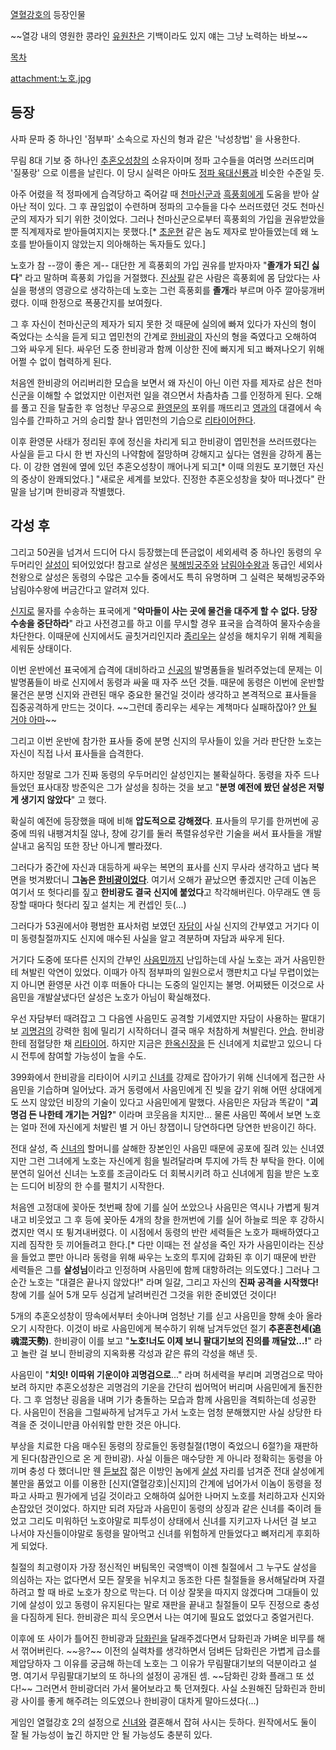 [[열혈강호]]의 등장인물

~~열강 내의 영원한 콩라인 [[유원찬]]은 기백이라도 있지 얘는 그냥 노력하는 바보~~

[[목차]]

attachment:노호.jpg

== 등장 ==
사파 문파 중 하나인 '점부파' 소속으로 자신의 형과 같은 '낙성창법' 을 사용한다.

무림 8대 기보 중 하나인 [[추혼오성창]]의 소유자이며 정파 고수들을 여러명 쓰러뜨리며 '질풍랑' 으로 이름을 날린다. 이 당시 실력은 아마도 [[정파 육대신룡]]과 비슷한 수준일 듯.

아주 어렸을 적 정파에게 습격당하고 죽어갈 때 [[천마신군]]과 [[흑풍회]]에게 도움을 받아 살아난 적이 있다. 그 후 끊임없이 수련하며 정파의 고수들을 다수 쓰러뜨렸던 것도 천마신군의 제자가 되기 위한 것이었다. 그러나 천마신군으로부터 흑풍회의 가입을 권유받았을 뿐 직계제자로 받아들여지지는 못했다.[* [[초운현]] 같은 놈도 제자로 받아들였는데 왜 노호를 받아들이지 않았는지 의아해하는 독자들도 있다.]

노호가 참 --깡이 좋은 게-- 대단한 게 흑풍회의 가입 권유를 받자마자 "'''졸개가 되긴 싫다'''" 라고 말하며 흑풍회 가입을 거절했다. [[진상필]] 같은 사람은 흑풍회에 몸 담았다는 사실을 평생의 영광으로 생각하는데 노호는 그런 흑풍회를 '''졸개'''라 부르며 아주 깔아뭉개버렸다. 이때 한정으로 폭풍간지를 보여줬다.

그 후 자신이 천마신군의 제자가 되지 못한 것 때문에 실의에 빠져 있다가 자신의 형이 죽었다는 소식을 듣게 되고 엽민천의 간계로 [[한비광]]이 자신의 형을 죽였다고 오해하여 그와 싸우게 된다. 싸우던 도중 한비광과 함께 이상한 진에 빠지게 되고 빠져나오기 위해 어쩔 수 없이 협력하게 된다.

처음엔 한비광의 어리버리한 모습을 보면서 왜 자신이 아닌 이런 자를 제자로 삼은 천마신군을 이해할 수 없었지만 이런저런 일을 겪으면서 차츰차츰 그를 인정하게 된다. 오해를 풀고 진을 탈출한 후 엄청난 무공으로 [[환영문]]의 포위를 깨뜨리고 [[영]]과의 대결에서 속임수를 간파하고 거의 승리할 찰나 엽민천의 기습으로 [[리타이어]]한다.

이후 환영문 사태가 정리된 후에 정신을 차리게 되고 한비광이 엽민천을 쓰러뜨렸다는 사실을 듣고 다시 한 번 자신의 나약함에 절망하며 강해지고 싶다는 염원을 강하게 품는다. 이 강한 염원에 옆에 있던 추혼오성창이 깨어나게 되고[* 이때 의원도 포기했던 자신의 중상이 완쾌되었다.] "새로운 세계를 보았다. 진정한 추혼오성창을 찾아 떠나겠다" 란 말을 남기며 한비광과 작별했다.

== 각성 후 ==
그리고 50권을 넘겨서 드디어 다시 등장했는데 뜬금없이 세외세력 중 하나인 동령의 우두머리인 [[살성]]이 되어있었다! 참고로 살성은 [[단우헌|북해빙궁주]]와 [[황건우|남림야수왕]]과 동급인 세외사천왕으로 살성은 동령의 수많은 고수들 중에서도 특히 유명하며 그 실력은 북해빙궁주와 남림야수왕에 버금간다고 알려져 있다.

[[신지(열혈강호)|신지]]로 물자를 수송하는 표국에게 "'''악마들이 사는 곳에 물건을 대주게 할 수 없다. 당장 수송을 중단하라'''" 라고 사전경고를 하고 이를 무시할 경우 표국을 습격하여 물자수송을 차단한다. 이때문에 신지에서도 골칫거리인지라 [[종리우]]는 살성을 해치우기 위해 계획을 세워둔 상태이다.

이번 운반에선 표국에게 습격에 대비하라고 [[신공]]의 발명품들을 빌려주었는데 문제는 이 발명품들이 바로 신지에서 동령과 싸울 때 자주 쓰던 것들. 때문에 동령은 이번에 운반할 물건은 분명 신지와 관련된 매우 중요한 물건일 것이라 생각하고 본격적으로 표사들을 집중공격하게 만드는 것이다. ~~그런데 종리우는 세우는 계책마다 실패하잖아? [[안 될 거야 아마]]~~

그리고 이번 운반에 참가한 표사들 중에 분명 신지의 무사들이 있을 거라 판단한 노호는 자신이 직접 나서 표사들을 습격한다.

하지만 정말로 그가 진짜 동령의 우두머리인 살성인지는 불확실하다. 동령을 자주 드나들었던 표사대장 방준익은 그가 살성을 칭하는 것을 보고 "'''분명 예전에 봤던 살성은 저렇게 생기지 않았다'''" 고 했다.

확실히 예전에 등장했을 때에 비해 '''압도적으로 강해졌다'''. 표사들의 무기를 한꺼번에 공중에 띄워 내팽겨치질 않나, 창에 강기를 둘러 폭렬유성우란 기술을 써서 표사들을 개발살내고 움직임 또한 장난 아니게 빨라졌다.

그러다가 중간에 자신과 대등하게 싸우는 복면의 표사를 신지 무사라 생각하고 냅다 복면을 벗겨봤더니 '''그놈은 [[한비광]]이었다'''. 여기서 오해가 끝났으면 좋겠지만 근데 이놈은 여기서 또 헛다리를 짚고 '''한비광도 결국 신지에 붙었다'''고 착각해버린다. 아무래도 얜 등장할 때마다 헛다리 짚고 설치는 게 컨셉인 듯(...)

그러다가 53권에서야 평범한 표사처럼 보였던 [[자담]]이 사실 신지의 간부였고 거기다 이미 동령칠절까지도 신지에 매수된 사실을 알고 격분하며 자담과 싸우게 된다.

거기다 도중에 또다른 신지의 간부인 [[사음민]]까지 난입하는데 사실 노호는 과거 사음민한테 쳐발린 악연이 있었다. 이때가 아직 점부파의 일원으로서 깽판치고 다닐 무렵이었는지 아니면 환영문 사건 이후 떠돌아 다니는 도중의 일인지는 불명. 어찌됐든 이것으로 사음민을 개발살냈다던 살성은 노호가 아님이 확실해졌다.

우선 자담부터 때려잡고 그 다음엔 사음민도 공격할 기세였지만 자담이 사용하는 팔대기보 [[괴명검]]의 강력한 힘에 밀리기 시작하더니 결국 매우 처참하게 쳐발린다. [[안습]]. 한비광한테 점혈당한 채 [[리타이어]]. 하지만 지금은 [[한옥신장]]을 든 신녀에게 치료받고 있으니 다시 전투에 참여할 가능성이 높을 수도.

399화에서 한비광을 리타이어 시키고 [[미고(열혈강호)|신녀]]를 강제로 잡아가기 위해 신녀에게 접근한 사음민을 기습하며 일어났다. 과거 동령에서 사음민에게 진 빚을 갚기 위해 어떤 상대에게도 쓰지 않았던 비장의 기술이 있다고 사음민에게 말했다. 사음민은 자담과 똑같이 "'''괴명검 든 나한테 개기는 거임?'''" 이라며 코웃음을 치지만... 물론 사음민 쪽에서 보면 노호는 얼마 전에 자신에게 처발린 별 거 아닌 창잽이니 당연하다면 당연한 반응이긴 하다.

전대 살성, 즉 [[미고(열혈강호)|신녀]]의 할머니를 살해한 장본인인 사음민 때문에 공포에 질려 있는 신녀였지만 그런 그녀에게 노호는 자신에게 힘을 빌려달라며 투지에 가득 찬 부탁을 한다. 이에 분연히 일어선 신녀는 노호를 조금이라도 더 회복시키려 하고 신녀에게 힘을 받은 노호는 드디어 비장의 한 수를 펼치기 시작한다.

처음엔 고정대에 꽂아둔 첫번째 창에 기를 실어 쏘았으나 사음민은 역시나 가볍게 튕겨내고 비웃었고 그 후 등에 꽂아둔 4개의 창을 한꺼번에 기를 실어 하늘로 띄운 후 강하시켰지만 역시 또 튕겨내버렸다. 이 시점에서 동령의 반란 세력들은 노호가 패배하였다고 지레 짐작한 듯 끼어들려고 한다.[* 다만 이때는 전 살성을 죽인 자가 사음민이라는 진상을 들었고 뿐만 아니라 동령을 위해 싸우는 노호의 투지에 감화된 후 이기 때문에 반란 세력들은 그를 '''살성님'''이라고 인정하며 사음민에 함께 대항하려는 의도였다.] 그러나 그 순간 노호는 "대결은 끝나지 않았다!" 라며 일갈, 그리고 자신의 '''진짜 공격을 시작했다!''' 창에 기를 실어 5개 모두 싱겁게 날려버린건 그것을 위한 준비였던 것이다!

5개의 추혼오성창이 땅속에서부터 솟아나며 엄청난 기를 싣고 사음민을 향해 솟아 올라오기 시작한다. 이것이 바로 사음민에게 복수하기 위해 남겨두었던 절기 '''추혼혼천세(追魂混天勢)'''. 한비광이 이를 보고 "'''노호!너도 이제 보니 팔대기보의 진의를 깨달았...!'''" 라고 놀란 걸 보니 한비광의 지옥화룡 각성과 같은 류의 각성을 해낸 듯.

사음민이 "'''치잇! 이따위 기운이야 괴명검으로'''..." 라며 허세력을 부리며 괴명검으로 막아보려 하지만 추혼오성창은 괴명검의 기운을 간단히 씹어먹어 버리며 사음민에게 돌진한다. 그 후 엄청난 굉음을 내며 기가 충돌하는 모습과 함께 사음민을 격퇴하는데 성공한다. 사음민이 전음을 그럴싸하게 남겨두고 가서 노호는 엄청 분해했지만 사실 상당한 타격을 준 것이니만큼 아쉬워할 만한 것은 아니다.

부상을 치료한 다음 매수된 동령의 장로들인 동령칠절(1명이 죽었으니 6절?)을 재판하게 된다(참관인으로 온 게 한비광). 사실 이들은 매수당한 게 아니라 정확히는 동령을 아끼며 충성 다 했더니만 웬 [[듣보잡]] 젊은 이방인 놈에게 [[살성]] 자리를 넘겨준 전대 살성에게 불만을 품었고 이를 이용한 [신지(열혈강호)|신지]의 간계에 넘어가서 이놈이 동령을 정파고 사파고 뭔가에게 넘길 것이라고 오해하여 싫어한 나머지 노호를 처리하고자 신지와 손잡았던 것이었다. 하지만 되려 자담과 사음민이 동령의 상징과 같은 신녀를 죽이려 들었고 그리도 미워하던 노호야말로 피투성이 상태에서 신녀를 지키고자 나서던 걸 보고 나서야 자신들이야말로 동령을 말아먹고 신녀를 위험하게 만들었다고 뼈저리게 후회하게 되었다.

칠절의 최고령이자 가장 정신적인 버팀목인 국영백이 이젠 칠절에서 그 누구도 살성을 의심하는 자는 없다면서 모든 잘못을 뉘우치고 동조한 다른 칠절들을 용서해달라며 자결하려고 할 때 바로 노호가 창으로 막는다. 더 이상 잘못을 따지지 않겠다며 그대들이 있기에 살성이 있고 동령이 유지된다는 말로 재판을 끝내고 칠절들이 모두 진정으로 충성을 다짐하게 된다. 한비광은 피식 웃으면서 나는 여기에 필요도 없었다고 중얼거린다.

이후에 또 사이가 틀어진 한비광과 [[담화린]]을 달래주겠다면서 담화린과 가벼운 비무를 해서 꺾어버린다. ~~응?~~ 이전의 실력차를 생각하면서 덤벼든 담화린은 가볍게 급소를 제압당하자 그 이유를 궁금해 하는데 노호는 그 이유가 무림팔대기보의 덕분이라고 설명. 여기서 무림팔대기보의 또 하나의 설정이 공개된 셈. ~~담화린 강화 플래그 또 섰다!~~ 그러면서 한비광더러 가서 물어보라고 툭 던져줬다. 사실 소원해진 담화린과 한비광 사이를 좋게 해주려는 의도였으나 한비광이 대차게 말아드셨다(...)

게임인 열혈강호 2의 설정으로 [[미고(열혈강호)|신녀]]와 결혼해서 잡혀 사시는 듯하다. 원작에서도 둘이 잘 될 가능성이 높긴 하지만 안 될 가능성도 충분히 있다.
